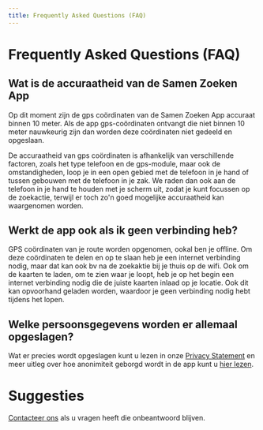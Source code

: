 ```yaml
---
title: Frequently Asked Questions (FAQ)
---
```


#  Frequently Asked Questions (FAQ)

## Wat is de accuraatheid van de Samen Zoeken App
Op dit moment zijn de gps coördinaten van de Samen Zoeken App accuraat binnen 10 meter. 
Als de app gps-coördinaten ontvangt die niet binnen 10 meter nauwkeurig zijn dan worden deze coördinaten niet gedeeld en opgeslaan. 

De accuraatheid van gps coördinaten is afhankelijk van verschillende factoren, zoals het type telefoon en de gps-module,
 maar ook de omstandigheden, loop je in een open gebied met de telefoon in je hand of tussen gebouwen met de telefoon in je zak. 
We raden dan ook aan de telefoon in je hand te houden met je scherm uit, zodat je kunt focussen op de zoekactie, terwijl er toch zo'n goed mogelijke accuraatheid kan waargenomen worden.

## Werkt de app ook als ik geen verbinding heb?

GPS coördinaten van je route worden opgenomen, ookal ben je offline. 
Om deze coördinaten te delen en op te slaan heb je een internet verbinding nodig, maar dat kan ook bv na de zoekaktie bij je thuis op de wifi.
Ook om de kaarten te laden, om te zien waar je loopt, heb je op het begin een internet verbinding nodig die de juiste kaarten inlaad op je locatie. Ook dit kan opvoorhand geladen worden,
waardoor je geen verbinding nodig hebt tijdens het lopen.


## Welke persoonsgegevens worden er allemaal opgeslagen?

Wat er precies wordt opgeslagen kunt u lezen in onze [Privacy Statement](/privacy) en meer uitleg over hoe anonimiteit geborgd wordt in de app kunt u [hier lezen](/docs/privacy).

# Suggesties
[Contacteer ons](contact) als u vragen heeft die onbeantwoord blijven.